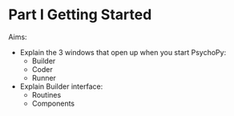 # Part I Getting Started

Aims:

* Explain the 3 windows that open up when you start PsychoPy:
  * Builder
  * Coder
  * Runner
* Explain Builder interface:
  * Routines 
  * Components
  
